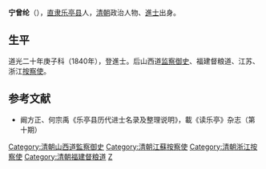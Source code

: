 '''宁曾纶'''（{{bd|?||?|}}），[[直隶|直隶]][[乐亭县|乐亭县]]人，[[清朝|清朝]]政治人物、[[進士|進士]]出身。

==生平==
道光二十年庚子科（1840年），登進士。后山西道[[监察御史|监察御史]]、福建督粮道、江苏、浙江[[按察使|按察使]]。

== 参考文献 ==
*阚方正、何宗禹《乐亭县历代进士名录及整理说明》，載《读乐亭》杂志（第十期）
{{清朝人物小作品}}
{{道光二十年庚子科殿試金榜}}
{{DEFAULTSORT:Ning宁}}
[[Category:清朝山西道監察御史|Category:清朝山西道監察御史]]
[[Category:清朝江蘇按察使|Category:清朝江蘇按察使]]
[[Category:清朝浙江按察使|Category:清朝浙江按察使]]
[[Category:清朝福建督粮道|Category:清朝福建督粮道]]
[[Category:甯姓|Z]]